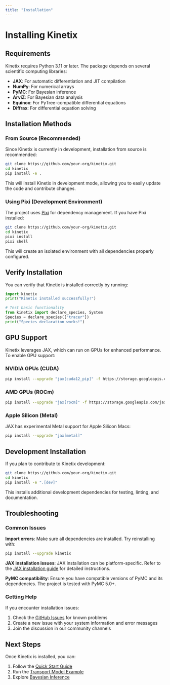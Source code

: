 ```yaml
---
title: "Installation"
---
```


# Installing Kinetix

## Requirements

Kinetix requires Python 3.11 or later. The package depends on several scientific computing libraries:

- **JAX**: For automatic differentiation and JIT compilation
- **NumPy**: For numerical arrays
- **PyMC**: For Bayesian inference
- **ArviZ**: For Bayesian data analysis
- **Equinox**: For PyTree-compatible differential equations
- **Diffrax**: For differential equation solving

## Installation Methods

### From Source (Recommended)

Since Kinetix is currently in development, installation from source is recommended:

```bash
git clone https://github.com/your-org/kinetix.git
cd kinetix
pip install -e .
```

This will install Kinetix in development mode, allowing you to easily update the code and contribute changes.

### Using Pixi (Development Environment)

The project uses [Pixi](https://pixi.sh/) for dependency management. If you have Pixi installed:

```bash
git clone https://github.com/your-org/kinetix.git
cd kinetix
pixi install
pixi shell
```

This will create an isolated environment with all dependencies properly configured.

## Verify Installation

You can verify that Kinetix is installed correctly by running:

```python
import kinetix
print("Kinetix installed successfully!")

# Test basic functionality
from kinetix import declare_species, System
Species = declare_species(["tracer"])
print("Species declaration works!")
```

## GPU Support

Kinetix leverages JAX, which can run on GPUs for enhanced performance. To enable GPU support:

### NVIDIA GPUs (CUDA)

```bash
pip install --upgrade "jax[cuda12_pip]" -f https://storage.googleapis.com/jax-releases/jax_cuda_releases.html
```

### AMD GPUs (ROCm)

```bash
pip install --upgrade "jax[rocm]" -f https://storage.googleapis.com/jax-releases/jax_rocm_releases.html
```

### Apple Silicon (Metal)

JAX has experimental Metal support for Apple Silicon Macs:

```bash
pip install --upgrade "jax[metal]"
```

## Development Installation

If you plan to contribute to Kinetix development:

```bash
git clone https://github.com/your-org/kinetix.git
cd kinetix
pip install -e ".[dev]"
```

This installs additional development dependencies for testing, linting, and documentation.

## Troubleshooting

### Common Issues

**Import errors**: Make sure all dependencies are installed. Try reinstalling with:
```bash
pip install --upgrade kinetix
```

**JAX installation issues**: JAX installation can be platform-specific. Refer to the [JAX installation guide](https://jax.readthedocs.io/en/latest/installation.html) for detailed instructions.

**PyMC compatibility**: Ensure you have compatible versions of PyMC and its dependencies. The project is tested with PyMC 5.0+.

### Getting Help

If you encounter installation issues:

1. Check the [GitHub Issues](https://github.com/your-org/kinetix/issues) for known problems
2. Create a new issue with your system information and error messages
3. Join the discussion in our community channels

## Next Steps

Once Kinetix is installed, you can:

1. Follow the [Quick Start Guide](quickstart.qmd)
2. Run the [Transport Model Example](examples/transport-model.qmd)
3. Explore [Bayesian Inference](examples/transport-with-pymc.qmd)
